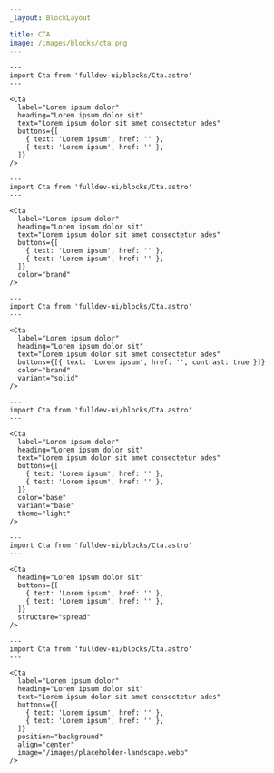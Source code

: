 ```yaml
---
_layout: BlockLayout

title: CTA
image: /images/blocks/cta.png
---
```


```astro live
---
import Cta from 'fulldev-ui/blocks/Cta.astro'
---

<Cta
  label="Lorem ipsum dolor"
  heading="Lorem ipsum dolor sit"
  text="Lorem ipsum dolor sit amet consectetur ades"
  buttons={[
    { text: 'Lorem ipsum', href: '' },
    { text: 'Lorem ipsum', href: '' },
  ]}
/>
```

```astro live
---
import Cta from 'fulldev-ui/blocks/Cta.astro'
---

<Cta
  label="Lorem ipsum dolor"
  heading="Lorem ipsum dolor sit"
  text="Lorem ipsum dolor sit amet consectetur ades"
  buttons={[
    { text: 'Lorem ipsum', href: '' },
    { text: 'Lorem ipsum', href: '' },
  ]}
  color="brand"
/>
```

```astro live
---
import Cta from 'fulldev-ui/blocks/Cta.astro'
---

<Cta
  label="Lorem ipsum dolor"
  heading="Lorem ipsum dolor sit"
  text="Lorem ipsum dolor sit amet consectetur ades"
  buttons={[{ text: 'Lorem ipsum', href: '', contrast: true }]}
  color="brand"
  variant="solid"
/>
```

```astro live
---
import Cta from 'fulldev-ui/blocks/Cta.astro'
---

<Cta
  label="Lorem ipsum dolor"
  heading="Lorem ipsum dolor sit"
  text="Lorem ipsum dolor sit amet consectetur ades"
  buttons={[
    { text: 'Lorem ipsum', href: '' },
    { text: 'Lorem ipsum', href: '' },
  ]}
  color="base"
  variant="base"
  theme="light"
/>
```

```astro live
---
import Cta from 'fulldev-ui/blocks/Cta.astro'
---

<Cta
  heading="Lorem ipsum dolor sit"
  buttons={[
    { text: 'Lorem ipsum', href: '' },
    { text: 'Lorem ipsum', href: '' },
  ]}
  structure="spread"
/>
```

```astro live
---
import Cta from 'fulldev-ui/blocks/Cta.astro'
---

<Cta
  label="Lorem ipsum dolor"
  heading="Lorem ipsum dolor sit"
  text="Lorem ipsum dolor sit amet consectetur ades"
  buttons={[
    { text: 'Lorem ipsum', href: '' },
    { text: 'Lorem ipsum', href: '' },
  ]}
  position="background"
  align="center"
  image="/images/placeholder-landscape.webp"
/>
```
